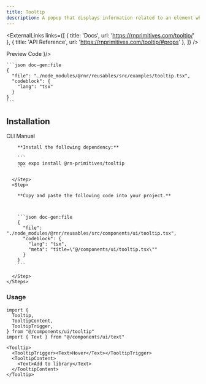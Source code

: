 ```yaml
---
title: Tooltip
description: A popup that displays information related to an element when the element receives keyboard focus, the mouse hovers over it, or when it is pressed.
---
```



<ExternalLinks
  links={[
    { title: 'Docs', url: 'https://rnprimitives.com/tooltip/' },
    { title: 'API Reference', url: 'https://rnprimitives.com/tooltip/#props' },
  ]}
/>

<div className="h-5"/>

<SectionTabs defaultValue="preview">
  <SectionTabsList>
    <SectionTabsTrigger value="preview">Preview</SectionTabsTrigger>
    <SectionTabsTrigger value="code">Code</SectionTabsTrigger>
  </SectionTabsList>
  <SectionTabsContent value="preview">
    <PreviewCard copyContent={tooltipPreview} webPreview={<TooltipPreview />}/>
  </SectionTabsContent>
  <SectionTabsContent value="code">

    ```json doc-gen:file
    {
      "file": "./node_modules/@rnr/reusables/src/examples/tooltip.tsx",
      "codeblock": {
        "lang": "tsx"
      }
    }
    ```
  </SectionTabsContent>
</SectionTabs>


## Installation

<SectionTabs defaultValue="cli">
  <SectionTabsList>
    <SectionTabsTrigger id="cli" value="cli">CLI</SectionTabsTrigger>
    <SectionTabsTrigger id="manual" value="manual">Manual</SectionTabsTrigger>
  </SectionTabsList>
  <SectionTabsContent value="cli">
     <CommandTabs args={["add", "tooltip"]}/>
  </SectionTabsContent>
  <SectionTabsContent value="manual">
    <Steps> 
      <Step>
 
        **Install the following dependency:**

        ```
        npx expo install @rn-primitives/tooltip
        ```

      </Step>
      <Step>
 
        **Copy and paste the following code into your project.**



        ```json doc-gen:file
        {
          "file": "./node_modules/@rnr/reusables/src/components/ui/tooltip.tsx",
          "codeblock": {
            "lang": "tsx",
            "meta": "title=\"@/components/ui/tooltip.tsx\""
          }
        }
        ```
 
      </Step>
    </Steps>

  </SectionTabsContent>
</SectionTabs>

### Usage

<PortalInfoAlert />

```tsx
import {
  Tooltip,
  TooltipContent,
  TooltipTrigger,
} from "@/components/ui/tooltip"
import { Text } from "@/components/ui/text"
```

```tsx
<Tooltip>
  <TooltipTrigger><Text>Hover</Text></TooltipTrigger>
  <TooltipContent>
    <Text>Add to library</Text>
  </TooltipContent>
</Tooltip>
```

